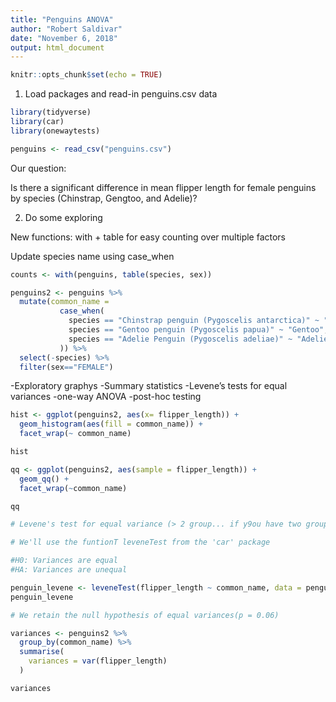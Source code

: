 ```yaml
---
title: "Penguins ANOVA"
author: "Robert Saldivar"
date: "November 6, 2018"
output: html_document
---
```


```r
knitr::opts_chunk$set(echo = TRUE)
```

1. Load packages and read-in penguins.csv data

```r

library(tidyverse)
library(car)
library(onewaytests)

penguins <- read_csv("penguins.csv")
```

Our question:

Is there a significant difference in mean flipper length for female penguins by species (Chinstrap, Gengtoo, and Adelie)?

2. Do some exploring 

New functions: with + table for easy counting over multiple factors

Update species name using case_when

```r
counts <- with(penguins, table(species, sex))

penguins2 <- penguins %>%
  mutate(common_name = 
           case_when(
             species == "Chinstrap penguin (Pygoscelis antarctica)" ~ "Chinstrap",
             species == "Gentoo penguin (Pygoscelis papua)" ~ "Gentoo",
             species == "Adelie Penguin (Pygoscelis adeliae)" ~ "Adelie"
           )) %>%
  select(-species) %>%
  filter(sex=="FEMALE")
```

-Exploratory graphys
-Summary statistics
-Levene's tests for equal variances
-one-way ANOVA
-post-hoc testing

```r
hist <- ggplot(penguins2, aes(x= flipper_length)) +
  geom_histogram(aes(fill = common_name)) +
  facet_wrap(~ common_name)

hist

qq <- ggplot(penguins2, aes(sample = flipper_length)) +
  geom_qq() +
  facet_wrap(~common_name)

qq

# Levene's test for equal variance (> 2 group... if y9ou have two groups, use the F-test for equal variances)

# We'll use the funtionT leveneTest from the 'car' package

#H0: Variances are equal
#HA: Variances are unequal

penguin_levene <- leveneTest(flipper_length ~ common_name, data = penguins2)
penguin_levene

# We retain the null hypothesis of equal variances(p = 0.06)

variances <- penguins2 %>%
  group_by(common_name) %>%
  summarise(
    variances = var(flipper_length)
  )

variances

```

